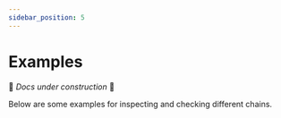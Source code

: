 ```yaml
---
sidebar_position: 5
---
```


# Examples

🚧 _Docs under construction_ 🚧

Below are some examples for inspecting and checking different chains.


<DocCardList />
